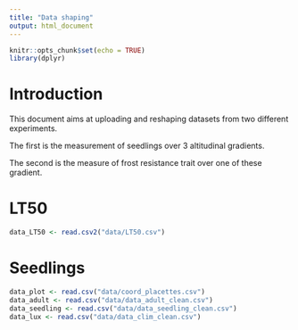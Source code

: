 ```yaml
---
title: "Data shaping"
output: html_document
---
```


```r
knitr::opts_chunk$set(echo = TRUE)
library(dplyr)
```

# Introduction

This document aims at uploading and reshaping datasets from two different experiments.

The first is the measurement of seedlings over 3 altitudinal gradients.

The second is the measure of frost resistance trait over one of these gradient.

# LT50

```r
data_LT50 <- read.csv2("data/LT50.csv")
```


# Seedlings

```r
data_plot <- read.csv("data/coord_placettes.csv")
data_adult <- read.csv("data/data_adult_clean.csv")
data_seedling <- read.csv("data/data_seedling_clean.csv")
data_lux <- read.csv("data/data_clim_clean.csv")
```

